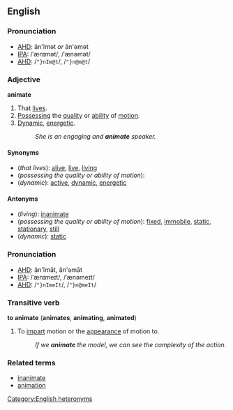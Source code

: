 ==English==
===Pronunciation===
*[[AHD]]: ăn'ĭmət ''or'' ăn'əmət
*[[IPA]]: /ˈænɪmət/, /ˈænəmət/
*[[AHD]]: /<tt>"}nIm@t</tt>/, /<tt>"}n@m@t</tt>/

===Adjective===
'''animate'''

#That [[live]]s.
#[[Possess]]ing the [[quality]] or [[ability]] of [[motion]].
#[[Dynamic]], [[energetic]].
#:''She is an engaging and '''animate''' speaker.''

====Synonyms====
*(''that lives''): [[alive]], [[live]], [[living]]
*(''possessing the quality or ability of motion''):
*(''dynamic''): [[active]], [[dynamic]], [[energetic]]

====Antonyms====
*(''living''): [[inanimate]]
*(''possessing the quality or ability of motion''): [[fixed]], [[immobile]], [[static]], [[stationary]], [[still]]
*(''dynamic''): [[static]]

===Pronunciation===
*[[AHD]]: ăn'ĭmāt, ăn'əmāt
*[[IPA]]: /ˈænɪmeɪt/, /ˈænəmeɪt/
*[[AHD]]: /<tt>"}nImeIt</tt>/, /<tt>"}n@meIt</tt>/

===Transitive verb===
'''to animate''' ('''animates''', '''animating''', '''animated''')

#To [[impart]] motion or the [[appearance]] of motion to.
#:''If we '''animate''' the model, we can see the complexity of the action.''

===Related terms===
*[[inanimate]]
*[[animation]]

[[Category:English heteronyms]]